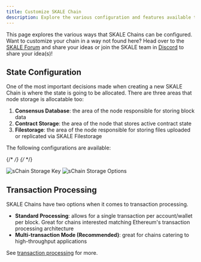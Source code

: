 ```yaml
---
title: Customize SKALE Chain
description: Explore the various configuration and features available to configure on your sChain
---
```


This page explores the various ways that SKALE Chains can be configured. Want to customize your chain in a way not found here?
Head over to the [SKALE Forum](https://forum.skale.network) and share your ideas or join the SKALE team in [Discord](https://discord.gg/skale) to share
your idea(s)!

## State Configuration

One of the most important decisions made when creating a new SKALE Chain is where the state is going to be allocated.
There are three areas that node storage is allocatable too:

1. **Consensus Database**: the area of the node responsible for storing block data
2. **Contract Storage**: the area of the node that stores active contract state
3. **Filestorage**: the area of the node responsible for storing files uploaded or replicated via SKALE Filestorage

The following configurations are available:

{/* <!-- TODO need full list of configuration options w/ graphics --> */}
{/* <!-- Max State: 90% contract, 10% consensus, max filestorage: 80% filestorage, 10% state, 10% consensus, max consensus: 90% consensus, 10% state, default: 33% each --> */}

<img src="/storage-locations.jpg" alt="sChain Storage Key" />
<img src="/storage-options.jpg" alt="sChain Storage Options" />

## Transaction Processing

SKALE Chains have two options when it comes to transaction processing.

- **Standard Processing**: allows for a single transaction per account/wallet per block. Great for chains interested matching Ethereum's transaction processing architecture
- **Multi-transaction Mode (Recommended)**: great for chains catering to high-throughput applications

See [transaction processing](/how-skale-works/transaction-processing) for more.